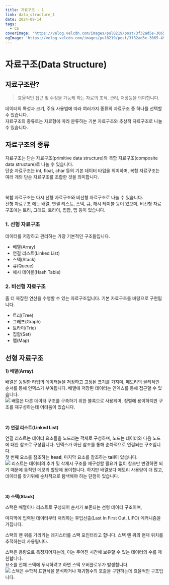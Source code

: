 ```yaml
---
title: 자료구조 - 1
link: data_structure_1
date: 2024-09-14
tags:
  - CS
coverImage: 'https://velog.velcdn.com/images/pul8219/post/3f32ad5e-3065-495b-b60a-09fd396a3b34/algorithm_dataStructure.png'
ogImage: 'https://velog.velcdn.com/images/pul8219/post/3f32ad5e-3065-495b-b60a-09fd396a3b34/algorithm_dataStructure.png'
---
```


# 자료구조(Data Structure)

## 자료구조란?

> 효율적인 접근 및 수정을 가능케 하는 자료의 조직, 관리, 저장등을 의미합니다.

데이터의 특성과 크기, 주요 사용법에 따라 여러가지 종류의 자료구조 중 하나를 선택할 수 있습니다. <br/>
자료구조의 종류로는 자료형에 따라 분류하는 기본 자료구조와 추상적 자료구조로 나눌 수 있습니다.

## 자료구조의 종류

자료구조는 단순 자료구조(primitive data structure)와 복합 자료구조(composite data structure)로 나눌 수 있습니다. <br/>
단순 자료구조는 int, float, char 등의 기본 데이터 타입을 의미하며, 복합 자료구조는 여러 개의 단순 자료구조를 조합한 것을 의미합니다. <br/>

<br/>

복합 자료구조는 다시 선형 자료구조와 비선형 자료구조로 나눌 수 있습니다. <br/>
선형 자료구조 에는 배열, 연결 리스트, 스택, 큐, 해시 테이블 등이 있으며, 비선형 자료구조에는 트리, 그래프, 트라이, 집합, 맵 등이 있습니다.

### 1. 선형 자료구조

데이터를 저장하고 관리하는 가장 기본적인 구조들입니다.

- 배열(Array)
- 연결 리스트(Linked List)
- 스택(Stack)
- 큐(Queue)
- 해시 테이블(Hash Table)

### 2. 비선형 자료구조

좀 더 복잡한 연산을 수행할 수 있는 자료구조입니다. 기본 자료구조를 바탕으로 구현됩니다.

- 트리(Tree)
- 그래프(Graph)
- 트라이(Trie)
- 집합(Set)
- 맵(Map)

## 선형 자료구조

**1) 배열(Array)**

배열은 동일한 타입의 데이터들을 저장하고 고정된 크기를 가지며, 메모리의 물리적인 순서를 통해 인덱스가 부여됩니다.
배열에 저장된 데이터는 인덱스를 통해 접근할 수 있습니다. <br/>
![](https://velog.velcdn.com/images/r_eum/post/945ffce2-9d21-40ed-9dea-9a1ae6d0a48c/image.png)
배열은 다른 데이터 구조를 구축하기 위한 블록으로 사용되며, 정렬에 용이하지만 구조를 재구성하는데 어려움이 있습니다.

<br/>

**2) 연결 리스트(Linked List)**

연결 리스트는 데이터 요소들을 노드라는 객체로 구성하며, 노드는 데이터와 다음 노드에 대한 참조로 구성됩니다.
인덱스가 아닌 참조를 통해 순차적으로 연결되는 구조입니다. <br/>
첫 번째 요소를 참조하는 **head**, 마지막 요소를 참조하는 **tail**이 있습니다. <br/>
![](https://velog.velcdn.com/images/r_eum/post/9bc5df9f-ef4d-4b88-b99c-124f92355d67/image.png)
리스트는 데이터의 추가 및 삭제시 구조를 재구성할 필요가 없이 참조만 변경하면 되기 때문에 동적인
메모리 할당에 용이합니다. 하지만 배열보다 메모리 사용량이 더 많고, 데이터를 찾기위해 순차적으로 탐색해야 하는 단점이 있습니다.

<br/>

**3) 스택(Stack)**

스택은 배열이나 리스트로 구성되어 순서가 보존되는 선형 데이터 구조이며,

마지막에 입력된 데이터부터 처리하는 후입선출(Last In First Out, LIFO) 메커니즘을 가집니다.

스택의 맨 위를 가리키는 레지스터를 스택 포인터라고 합니다. 스택 맨 위의 현재 위치를 추적하는데 사용됩니다.

스택은 용량으로 특정지어지는데, 이는 주어진 시간에 보유할 수 있는 데이터의 수를 제한합니다. <br/>
요소를 전체 스택에 푸시하려고 하면 스택 오버플로우가 발생합니다. <br/>
![](https://media.geeksforgeeks.org/wp-content/cdn-uploads/20221219100314/stack.drawio2.png)
스택은 수학적 표현식을 분석하거나 재귀함수의 호출을 구현하는데 효율적인 구조입니다.

